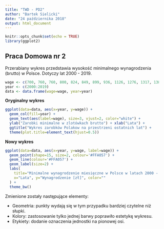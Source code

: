 ```yaml
---
title: "TWD - PD2"
author: "Bartek Sielicki"
date: "24 października 2018"
output: html_document
---
```


```r
knitr::opts_chunk$set(echo = TRUE)
library(ggplot2)
```

## Praca Domowa nr 2

Przerabiany wykres przedstawia wysokość minimalnego wynagrodzenia (brutto) w Polsce. Dotyczy lat 2000 - 2019.

```r
wage <- c(700, 760, 760, 800, 824, 849, 899, 936, 1126, 1276, 1317, 1386, 1500, 1600, 1680, 1750, 1850, 2000, 2100, 2250)
year <- c(2000:2019)
data <- data.frame(wage=wage, year=year)
```

**Oryginalny wykres**
```r
ggplot(data=data, aes(x=year, y=wage)) +
  geom_col(fill=year) +
  geom_text(aes(label=wage), size=3, vjust=2, color="white") +
  ylab("Zarobki minimalne w zlotówkach brutto") + xlab("Lata") + 
  ggtitle("Wykres zarobków Polakow na przestrzeni ostatnich lat") +
  theme(plot.title=element_text(hjust=0.5))
```

**Nowy wykres**
```r
ggplot(data=data, aes(x=year, y=wage, label=wage)) +
  geom_point(shape=15, size=2, colour='#FFA057') +
  geom_line(colour='#FFA057') +
  geom_label(size=2) +
  labs(
    title="Minimalne wynagrodzenie miesięczne w Polsce w latach 2000 - 2019\n",
    x="Lata", y="Wynagrodzenie [zł]", color=""
  ) +
  theme_bw()
```

Zmienione zostały następujące elementy:

 - Geometria: punkty wydają się w tym przypadku bardziej czytelne niż słupki.
 - Kolory: zastosowanie tylko jednej barwy poprawiło estetykę wykresu.
 - Etykiety: dodanie oznaczenia jednostki na pionowej osi.
